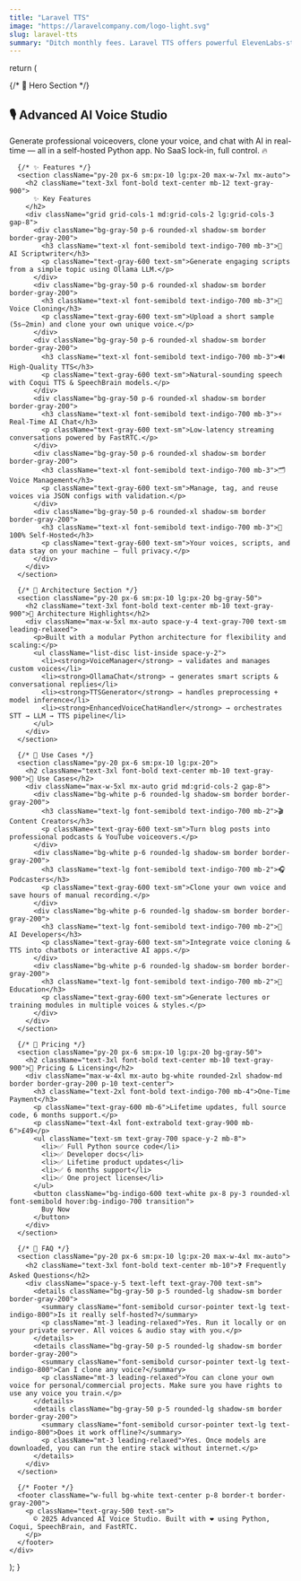 ```yaml
---
title: "Laravel TTS"
image: "https://laravelcompany.com/logo-light.svg"
slug: laravel-tts
summary: "Ditch monthly fees. Laravel TTS offers powerful ElevenLabs-style AI voice generation, cloning, and real-time chat—hosted on your server for ultimate control and privacy."
---
```

return (
<div className="bg-white min-h-screen text-gray-800 antialiased">
{/* 🚀 Hero Section */}
<section className="bg-gradient-to-br from-indigo-50 to-purple-100 py-20 px-6 sm:px-10 lg:px-20 text-center">
<h1 className="text-4xl md:text-5xl font-extrabold text-indigo-900 mb-6">
🎙️ Advanced AI Voice Studio
</h1>
<p className="text-xl text-gray-600 max-w-3xl mx-auto">
Generate professional voiceovers, clone your voice, and chat with AI in real-time — all in a
self-hosted Python app. No SaaS lock-in, full control. 🔥
</p>
</section>

      {/* ✨ Features */}
      <section className="py-20 px-6 sm:px-10 lg:px-20 max-w-7xl mx-auto">
        <h2 className="text-3xl font-bold text-center mb-12 text-gray-900">
          ✨ Key Features
        </h2>
        <div className="grid grid-cols-1 md:grid-cols-2 lg:grid-cols-3 gap-8">
          <div className="bg-gray-50 p-6 rounded-xl shadow-sm border border-gray-200">
            <h3 className="text-xl font-semibold text-indigo-700 mb-3">🧠 AI Scriptwriter</h3>
            <p className="text-gray-600 text-sm">Generate engaging scripts from a simple topic using Ollama LLM.</p>
          </div>
          <div className="bg-gray-50 p-6 rounded-xl shadow-sm border border-gray-200">
            <h3 className="text-xl font-semibold text-indigo-700 mb-3">🎤 Voice Cloning</h3>
            <p className="text-gray-600 text-sm">Upload a short sample (5s–2min) and clone your own unique voice.</p>
          </div>
          <div className="bg-gray-50 p-6 rounded-xl shadow-sm border border-gray-200">
            <h3 className="text-xl font-semibold text-indigo-700 mb-3">🔊 High-Quality TTS</h3>
            <p className="text-gray-600 text-sm">Natural-sounding speech with Coqui TTS & SpeechBrain models.</p>
          </div>
          <div className="bg-gray-50 p-6 rounded-xl shadow-sm border border-gray-200">
            <h3 className="text-xl font-semibold text-indigo-700 mb-3">⚡ Real-Time AI Chat</h3>
            <p className="text-gray-600 text-sm">Low-latency streaming conversations powered by FastRTC.</p>
          </div>
          <div className="bg-gray-50 p-6 rounded-xl shadow-sm border border-gray-200">
            <h3 className="text-xl font-semibold text-indigo-700 mb-3">🗂️ Voice Management</h3>
            <p className="text-gray-600 text-sm">Manage, tag, and reuse voices via JSON configs with validation.</p>
          </div>
          <div className="bg-gray-50 p-6 rounded-xl shadow-sm border border-gray-200">
            <h3 className="text-xl font-semibold text-indigo-700 mb-3">🔐 100% Self-Hosted</h3>
            <p className="text-gray-600 text-sm">Your voices, scripts, and data stay on your machine — full privacy.</p>
          </div>
        </div>
      </section>

      {/* 🧩 Architecture Section */}
      <section className="py-20 px-6 sm:px-10 lg:px-20 bg-gray-50">
        <h2 className="text-3xl font-bold text-center mb-10 text-gray-900">🧩 Architecture Highlights</h2>
        <div className="max-w-5xl mx-auto space-y-4 text-gray-700 text-sm leading-relaxed">
          <p>Built with a modular Python architecture for flexibility and scaling:</p>
          <ul className="list-disc list-inside space-y-2">
            <li><strong>VoiceManager</strong> → validates and manages custom voices</li>
            <li><strong>OllamaChat</strong> → generates smart scripts & conversational replies</li>
            <li><strong>TTSGenerator</strong> → handles preprocessing + model inference</li>
            <li><strong>EnhancedVoiceChatHandler</strong> → orchestrates STT → LLM → TTS pipeline</li>
          </ul>
        </div>
      </section>

      {/* 🎯 Use Cases */}
      <section className="py-20 px-6 sm:px-10 lg:px-20">
        <h2 className="text-3xl font-bold text-center mb-10 text-gray-900">🎯 Use Cases</h2>
        <div className="max-w-5xl mx-auto grid md:grid-cols-2 gap-8">
          <div className="bg-white p-6 rounded-lg shadow-sm border border-gray-200">
            <h3 className="text-lg font-semibold text-indigo-700 mb-2">🎬 Content Creators</h3>
            <p className="text-gray-600 text-sm">Turn blog posts into professional podcasts & YouTube voiceovers.</p>
          </div>
          <div className="bg-white p-6 rounded-lg shadow-sm border border-gray-200">
            <h3 className="text-lg font-semibold text-indigo-700 mb-2">🎧 Podcasters</h3>
            <p className="text-gray-600 text-sm">Clone your own voice and save hours of manual recording.</p>
          </div>
          <div className="bg-white p-6 rounded-lg shadow-sm border border-gray-200">
            <h3 className="text-lg font-semibold text-indigo-700 mb-2">🤖 AI Developers</h3>
            <p className="text-gray-600 text-sm">Integrate voice cloning & TTS into chatbots or interactive AI apps.</p>
          </div>
          <div className="bg-white p-6 rounded-lg shadow-sm border border-gray-200">
            <h3 className="text-lg font-semibold text-indigo-700 mb-2">🏫 Education</h3>
            <p className="text-gray-600 text-sm">Generate lectures or training modules in multiple voices & styles.</p>
          </div>
        </div>
      </section>

      {/* 💸 Pricing */}
      <section className="py-20 px-6 sm:px-10 lg:px-20 bg-gray-50">
        <h2 className="text-3xl font-bold text-center mb-10 text-gray-900">💸 Pricing & Licensing</h2>
        <div className="max-w-4xl mx-auto bg-white rounded-2xl shadow-md border border-gray-200 p-10 text-center">
          <h3 className="text-2xl font-bold text-indigo-700 mb-4">One-Time Payment</h3>
          <p className="text-gray-600 mb-6">Lifetime updates, full source code, 6 months support.</p>
          <p className="text-4xl font-extrabold text-gray-900 mb-6">£49</p>
          <ul className="text-sm text-gray-700 space-y-2 mb-8">
            <li>✅ Full Python source code</li>
            <li>✅ Developer docs</li>
            <li>✅ Lifetime product updates</li>
            <li>✅ 6 months support</li>
            <li>✅ One project license</li>
          </ul>
          <button className="bg-indigo-600 text-white px-8 py-3 rounded-xl font-semibold hover:bg-indigo-700 transition">
            Buy Now
          </button>
        </div>
      </section>

      {/* 📝 FAQ */}
      <section className="py-20 px-6 sm:px-10 lg:px-20 max-w-4xl mx-auto">
        <h2 className="text-3xl font-bold text-center mb-10">❓ Frequently Asked Questions</h2>
        <div className="space-y-5 text-left text-gray-700 text-sm">
          <details className="bg-gray-50 p-5 rounded-lg shadow-sm border border-gray-200">
            <summary className="font-semibold cursor-pointer text-lg text-indigo-800">Is it really self-hosted?</summary>
            <p className="mt-3 leading-relaxed">Yes. Run it locally or on your private server. All voices & audio stay with you.</p>
          </details>
          <details className="bg-gray-50 p-5 rounded-lg shadow-sm border border-gray-200">
            <summary className="font-semibold cursor-pointer text-lg text-indigo-800">Can I clone any voice?</summary>
            <p className="mt-3 leading-relaxed">You can clone your own voice for personal/commercial projects. Make sure you have rights to use any voice you train.</p>
          </details>
          <details className="bg-gray-50 p-5 rounded-lg shadow-sm border border-gray-200">
            <summary className="font-semibold cursor-pointer text-lg text-indigo-800">Does it work offline?</summary>
            <p className="mt-3 leading-relaxed">Yes. Once models are downloaded, you can run the entire stack without internet.</p>
          </details>
        </div>
      </section>

      {/* Footer */}
      <footer className="w-full bg-white text-center p-8 border-t border-gray-200">
        <p className="text-gray-500 text-sm">
          © 2025 Advanced AI Voice Studio. Built with ❤️ using Python, Coqui, SpeechBrain, and FastRTC.
        </p>
      </footer>
    </div>
);
}
